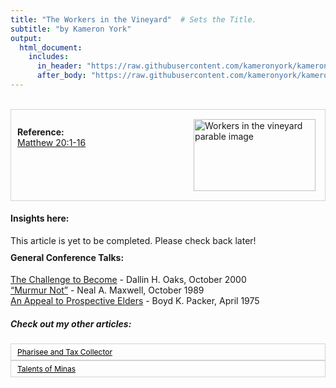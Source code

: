 ```yaml
---
title: "The Workers in the Vineyard"  # Sets the Title.
subtitle: "by Kameron York"
output:
  html_document:
    includes:
      in_header: "https://raw.githubusercontent.com/kameronyork/kameronyork.github.io/main/parables/headers/workers-in-the-vineyard-header.html"
      after_body: "https://raw.githubusercontent.com/kameronyork/kameronyork.github.io/main/parables/footer.html"
---
```

<br>
<div style="border: 1px solid lightgray; padding: 10px; overflow: hidden;">
<img src="https://raw.githubusercontent.com/kameronyork/kameronyork.github.io/main/docs/assets/workers-in-the-vineyard.jpg" alt="Workers in the vineyard parable image" style="float: right; width: 195px; height: 115px; padding: 5px;">
<br>
<h4 style="text-align: left; margin: 0;">Reference:</h4>
<p style="text-align: left; margin: 0;">
<a href="https://www.churchofjesuschrist.org/study/scriptures/nt/matt/20?lang=eng&id=1-16#p1" target="_blank">Matthew 20:1-16</a>
</p>
</div>

#### Insights here:

This article is yet to be completed. Please check back later!


<div style="margin-top: -10px;">
#### General Conference Talks:
<a href="https://www.churchofjesuschrist.org/study/general-conference/2000/10/the-challenge-to-become">The Challenge to Become</a> - Dallin H. Oaks, October 2000<br>
<a href="https://www.churchofjesuschrist.org/study/general-conference/1989/10/murmur-not">“Murmur Not”</a> - Neal A. Maxwell, October 1989<br>
<a href="https://www.churchofjesuschrist.org/study/general-conference/1975/04/an-appeal-to-prospective-elders">An Appeal to Prospective Elders</a> - Boyd K. Packer, April 1975<br>



##### Check out my other articles:

<link rel="stylesheet" href="https://kameronyork.github.io/scripting/themify-icons/themify-icons.css">
<div class="container">
<div class="row">
<div class="col-12 text-md-left">
<nav class="pagination mt-3">
<a class="nav nav-prev" href="https://kameronyork.com/parables/pharisee-and-the-tax-collector.html" style="background-color: transparent; color: black; padding: 5px 10px; border: 1px solid lightgray; cursor: pointer; white-space: nowrap; font-size: 12px; display: flex; align-items: center;" 
onmouseover="this.style.backgroundColor='lightgray';" 
onmouseout="this.style.backgroundColor='transparent';" 
onmousedown="this.style.backgroundColor='gray';" 
onmouseup="this.style.backgroundColor='lightgray';">
<i class="ti-arrow-left mr-2"></i>
<span style="display: none;" class="d-md-inline-block">Pharisee and Tax Collector</span>
<span style="display: inline-block;" class="d-md-none">Pharisee and Tax Collector</span>
</a>
<a class="nav nav-next ml-3" href="https://kameronyork.com/parables/talents-or-minas.html" style="background-color: transparent; color: black; padding: 5px 10px; border: 1px solid lightgray; cursor: pointer; white-space: nowrap; font-size: 12px; display: flex; align-items: center;" 
onmouseover="this.style.backgroundColor='lightgray';" 
onmouseout="this.style.backgroundColor='transparent';" 
onmousedown="this.style.backgroundColor='gray';" 
onmouseup="this.style.backgroundColor='lightgray';">
<span style="display: none;" class="d-md-inline-block">Talents or Minas</span>
<span style="display: inline-block;" class="d-md-none">Talents of Minas</span>
<i class="ti-arrow-right ml-2"></i>
</a>
</nav>
</div>
</div>
</div>